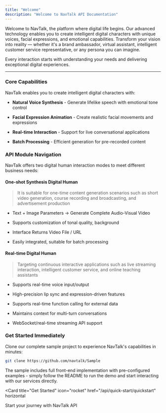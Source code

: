 ```yaml
---
title: "Welcome"
description: "Welcome to NavTalk API Documentation"
---
```


Welcome to NavTalk, the platform where digital life begins. Our advanced technology enables you to create intelligent digital characters with unique voices, facial expressions, and emotional capabilities. Transform your vision into reality — whether it's a brand ambassador, virtual assistant, intelligent customer service representative, or any persona you can imagine.

Every interaction starts with understanding your needs and delivering exceptional digital experiences.

***

### Core Capabilities

NavTalk enables you to create intelligent digital characters with:

* **Natural Voice Synthesis** - Generate lifelike speech with emotional tone control

* **Facial Expression Animation** - Create realistic facial movements and expressions

* **Real-time Interaction** - Support for live conversational applications

* **Batch Processing** - Efficient generation for pre-recorded content

### API Module Navigation

NavTalk offers two digital human interaction modes to meet different business needs:

#### One-shot Synthesis Digital Human

> It is suitable for one-time content generation scenarios such as short video generation, course recording and broadcasting, and advertisement production

* Text + Image Parameters → Generate Complete Audio-Visual Video

* Supports customization of tonal quality, background

* Interface Returns Video File / URL

* Easily integrated, suitable for batch processing

<Card
  title="View the Synthetic Digital Human API Documentation"
  icon="code"
  href="/api/non-real-time-digital-human-api/editor"
/>

#### Real-time Digital Human

> Targeting continuous interactive applications such as live streaming interaction, intelligent customer service, and online teaching assistants

* Supports real-time voice input/output

* High-precision lip sync and expression-driven features

* Supports real-time function calling for external data

* Maintains context for multi-turn conversations

* WebSocket/real-time streaming API support

<Card
  title="View Real-time Digital Human API Documentation"
  icon="bolt"
  href="/api/real-time-digital-human-api/system-character"
/>

### Get Started Immediately

Clone our complete sample project to experience NavTalk's capabilities in minutes:

```bash
git clone https://github.com/navtalk/Sample
```

The sample includes full front-end implementation with pre-configured examples - simply follow the README to run the demo and start interacting with our services directly.

<Card
  title="Get Started"
  icon="rocket"
  href="/api/quick-start/quickstart"
  horizontal
>
  Start your journey with NavTalk API
</Card>
